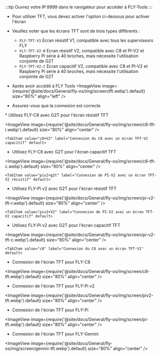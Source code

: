 :::tip
Ouvrez votre IP:9999 dans le navigateur pour accéder à FLY-Tools
:::

* Pour utiliser TFT, vous devez activer l'option ci-dessous pour activer l'écran
* Veuillez noter que les écrans TFT sont de trois types différents :
    * `FLY-TFT-V1` Ecran résistif V1, compatible avec tous les superviseurs FLY
    * `FLY-TFT-V2-R` Ecran résistif V2, compatible avec C8 et PI-V2 et Raspberry Pi série à 40 broches, mais nécessite l'utilisation conjointe de G2T
    * `FLY-TFT-V2-C` Ecran capacitif V2, compatible avec C8 et PI-V2 et Raspberry Pi série à 40 broches, mais nécessite l'utilisation conjointe de G2T

* Après avoir accédé à FLY Tools
<ImageView image={require('@site/docs/General/fly-os/img/screen/tft.webp').default} size="80%" align="left" />

<Tabs>
    <TabItem value="TFT" label="Connexion TFT" default>

* Assurez-vous que la connexion est correcte

<Tabs>
    <TabItem value="c8+g2t" label="Connexion du C8 avec un écran TFT-V2 résistif" default>
* Utilisez FLY-C8 avec G2T pour l'écran résistif TFT

<ImageView image={require('@site/docs/General/fly-os/img/screen/c8-tft-r.webp').default} size="80%" align="center" />
    </TabItem>

    <TabItem value="c8+V2" label="Connexion du C8 avec un écran TFT-V2 capacitif" default>
* Utilisez FLY-C8 avec G2T pour l'écran capacitif TFT

<ImageView image={require('@site/docs/General/fly-os/img/screen/c8-tft-c.webp').default} size="80%" align="center" />
    </TabItem>

    <TabItem value="piv2+g2t" label="Connexion de PI-V2 avec un écran TFT-V2 résistif" default>
* Utilisez FLY-Pi v2 avec G2T pour l'écran résistif TFT

<ImageView image={require('@site/docs/General/fly-os/img/screen/pi-v2-tft-r.webp').default} size="80%" align="center" />
    </TabItem>

    <TabItem value="piv2+V2" label="Connexion de PI-V2 avec un écran TFT-V2 capacitif" default>
* Utilisez FLY-Pi v2 avec G2T pour l'écran capacitif TFT

<ImageView image={require('@site/docs/General/fly-os/img/screen/pi-v2-tft-c.webp').default} size="80%" align="center" />
    </TabItem>

    <TabItem value="c8" label="Connexion du C8 avec un écran TFT-V1" default>
* Connexion de l'écran TFT pour FLY-C8

<ImageView image={require('@site/docs/General/fly-os/img/screen/c8-tft.webp').default} size="80%" align="center" />
    </TabItem>
    <TabItem value="piv2" label="Connexion de PI-V2 avec un écran TFT-V1" default>
* Connexion de l'écran TFT pour FLY-Pi v2

<ImageView image={require('@site/docs/General/fly-os/img/screen/piv2-tft.webp').default} size="80%" align="center" />
    </TabItem>
    <TabItem value="piv1" label="Connexion de PI(π) avec un écran TFT-V1" default>
* Connexion de l'écran TFT pour FLY-Pi

<ImageView image={require('@site/docs/General/fly-os/img/screen/pi-tft.webp').default} size="80%" align="center" />
    </TabItem>
    <TabItem value="gemini" label="Connexion de Gemini avec un écran TFT-V1" default>
* Connexion de l'écran TFT pour FLY-Gemini

<ImageView image={require('@site/docs/General/fly-os/img/screen/gemini-tft.webp').default} size="80%" align="center" />
    </TabItem>
</Tabs>

</TabItem>
</Tabs>